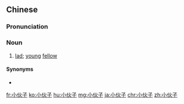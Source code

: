 ==Chinese==
{{zh-forms}}

===Pronunciation===
{{zh-pron
|m=xiǎohuǒzi
|c=siu2 fo2 zi2
|ma=Zh-xiaohuozi.ogg
|cat=n
}}

===Noun===
{{zh-noun}}

# [[lad]]; [[young]] [[fellow]]

====Synonyms====
* {{zh-l|小伙兒}}

{{zh-cat|Elementary}}

[[fr:小伙子]]
[[ko:小伙子]]
[[hu:小伙子]]
[[mg:小伙子]]
[[ja:小伙子]]
[[chr:小伙子]]
[[zh:小伙子]]